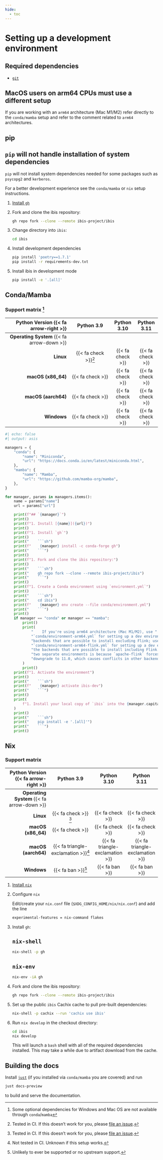 ```yaml
---
hide:
  - toc
---
```


# Setting up a development environment

## Required dependencies

- [`git`](https://git-scm.com/)

::: {.panel-tabset}

::: {.callout-note}
## MacOS users on arm64 CPUs must use a different setup
If you are working with an `arm64` architecture (Mac M1/M2) refer directly to
the `conda/mamba` setup and refer to the comment related to `arm64`
architectures.
:::

## pip

::: {.callout-warning}
## `pip` will not handle installation of system dependencies

`pip` will not install system dependencies needed for some packages such as `psycopg2` and `kerberos`.

For a better development experience see the `conda/mamba` or `nix` setup instructions.
:::

1. [Install `gh`](https://cli.github.com/manual/installation)

1. Fork and clone the ibis repository:

   ```sh
   gh repo fork --clone --remote ibis-project/ibis
   ```

1. Change directory into `ibis`:

   ```sh
   cd ibis
   ```

1. Install development dependencies

   ```sh
   pip install 'poetry==1.7.1'
   pip install -r requirements-dev.txt
   ```

1. Install ibis in development mode

   ```sh
   pip install -e '.[all]'
   ```

## Conda/Mamba

### Support matrix [^conda-callout]

|      Python Version {{< fa arrow-right >}} |                   Python 3.9 |   Python 3.10    |   Python 3.11    |
| -----------------------------------------: | :--------------------------: | :--------------: | :--------------: |
| **Operating System** {{< fa arrow-down >}} |                              |                  |                  |
|                                  **Linux** | {{< fa check >}}[^supported] | {{< fa check >}} | {{< fa check >}} |
|                         **macOS (x86_64)** |             {{< fa check >}} | {{< fa check >}} | {{< fa check >}} |
|                        **macOS (aarch64)** |             {{< fa check >}} | {{< fa check >}} | {{< fa check >}} |
|                                **Windows** |             {{< fa check >}} | {{< fa check >}} | {{< fa check >}} |

::: {.panel-tabset}

```python
#| echo: false
#| output: asis

managers = {
    "conda": {
        "name": "Miniconda",
        "url": "https://docs.conda.io/en/latest/miniconda.html",
    },
    "mamba": {
        "name": "Mamba",
        "url": "https://github.com/mamba-org/mamba",
    },
}

for manager, params in managers.items():
    name = params["name"]
    url = params["url"]

    print(f"## `{manager}`")
    print()
    print(f"1. Install [{name}]({url})")
    print()
    print(f"1. Install `gh`")
    print()
    print("    ```sh")
    print(f"    {manager} install -c conda-forge gh")
    print("    ```")
    print()
    print(f"1. Fork and clone the ibis repository:")
    print()
    print("    ```sh")
    print("    gh repo fork --clone --remote ibis-project/ibis")
    print("    ```")
    print()
    print(f"1. Create a Conda environment using `environment.yml`")
    print()
    print("    ```sh")
    print("    cd ibis")
    print(f"    {manager} env create --file conda/environment.yml")
    print("    ```")
    print()
    if manager == "conda" or manager == "mamba":
        print()
        print(
            "    If you're using arm64 architecture (Mac M1/M2), use "
            "`conda/environment-arm64.yml` for setting up a dev environment for all the "
            "backends that are possible to install excluding Flink; use "
            "`conda/environment-arm64-flink.yml` for setting up a dev environment for all "
            "the backends that are possible to install including Flink. The reason to have "
            "two separate environments is because `apache-flink` forces `pyarrow` to "
            "downgrade to 11.0, which causes conflicts in other backends."
        )
        print()
    print(f"1. Activate the environment")
    print()
    print("    ```sh")
    print(f"    {manager} activate ibis-dev")
    print("    ```")
    print()
    print(
        f"1. Install your local copy of `ibis` into the {manager.capitalize()} environment"
    )
    print()
    print("    ```sh")
    print("    pip install -e '.[all]'")
    print("    ```")
    print()
```

:::

## Nix

### Support matrix

|      Python Version {{< fa arrow-right >}} |                Python 3.9                 |           Python 3.10           |           Python 3.11           |
| -----------------------------------------: | :---------------------------------------: | :-----------------------------: | :-----------------------------: |
| **Operating System** {{< fa arrow-down >}} |                                           |                                 |                                 |
|                                  **Linux** |       {{< fa check >}} [^supported]       |        {{< fa check >}}         |        {{< fa check >}}         |
|                         **macOS (x86_64)** |             {{< fa check >}}              |        {{< fa check >}}         |        {{< fa check >}}         |
|                        **macOS (aarch64)** | {{< fa triangle-exclamation >}}[^unknown] | {{< fa triangle-exclamation >}} | {{< fa triangle-exclamation >}} |
|                                **Windows** |         {{< fa ban >}}[^unlikely]         |         {{< fa ban >}}          |         {{< fa ban >}}          |

1.  [Install `nix`](https://nixos.org/download.html)
1.  Configure `nix`

    Edit/create your `nix.conf` file (`$XDG_CONFIG_HOME/nix/nix.conf`) and add the line

    ```sh
    experimental-features = nix-command flakes
    ```

1.  Install `gh`:

    ::: {.panel-tabset}

    ## `nix-shell`

    ```sh
    nix-shell -p gh
    ```

    ## `nix-env`

    ```sh
    nix-env -iA gh
    ```

    :::

1.  Fork and clone the ibis repository:

    ```sh
    gh repo fork --clone --remote ibis-project/ibis
    ```

1.  Set up the public `ibis` Cachix cache to pull pre-built dependencies:

    ```sh
    nix-shell -p cachix --run 'cachix use ibis'
    ```

1.  Run `nix develop` in the checkout directory:

    ```sh
    cd ibis
    nix develop
    ```

    This will launch a `bash` shell with all of the required dependencies installed.
    This may take a while due to artifact download from the cache.

:::

## Building the docs

Install [`just`](https://just.systems/man/en/chapter_4.html) (if you installed
via `conda/mamba` you are covered) and run

```bash
just docs-preview
```

to build and serve the documentation.

[^conda-callout]: Some optional dependencies for Windows and Mac OS are not available through `conda`/`mamba`
[^supported]: Tested in CI. If this doesn't work for you, please [file an issue](https://github.com/ibis-project/ibis/issues/new).
[^unknown]: Not tested in CI. Unknown if this setup works.
[^unlikely]: Unlikely to ever be supported or no upstream support.
